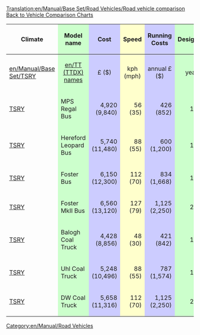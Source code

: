 [[Translation:en/Manual/Base Set/Road Vehicles/Road vehicle comparison]]
[[en/Manual/Base Set/Vehicle comparison charts|Back to Vehicle Comparison Charts]]


{|style="width:100%;"
!Climate
!style="background: #ccffcc" |Model name
!style="background: #ccccff" |Cost
!style="background: #ffffcc" |Speed
!style="background: #ccccff" |Running Costs
!style="background: #ccffcc" |Designed
!style="background: #ccffcc" |Lifespan
!style="background: #ff9999" colspan="2" |Capacity
|-
|[[en/Manual/Base Set/TSRY]]
|style="background: #ccffcc; text-align: center"|[[en/TT (TTDX) names]]
|style="background: #ccccff; text-align: center"|£ ($)
|style="background: #ffffcc; text-align: center"|kph (mph)
|style="background: #ccccff; text-align: center"|annual £ ($)
|style="background: #ccffcc; text-align: center"|year
|style="background: #ccffcc; text-align: center"|years
|style="background: #ff9999; text-align: center"|type
|style="background: #ff9999; text-align: center"|amount
|-
|[[en/Manual/Base Set/TSRY|TSRY]]
|style="background: #ccffcc"                   |MPS Regal Bus
|style="background: #ccccff; text-align: right"|4,920 (9,840)
|style="background: #ffffcc; text-align: right"|56 (35)
|style="background: #ccccff; text-align: right"|426 (852)
|style="background: #ccffcc; text-align: right"|1930
|style="background: #ccffcc; text-align: right"|12
|style="background: #ff9999"                   |Passengers
|style="background: #ff9999; text-align: right"|31
|-
|[[en/Manual/Base Set/TSRY|TSRY]]
|style="background: #ccffcc"                   |Hereford Leopard Bus
|style="background: #ccccff; text-align: right"|5,740 (11,480)
|style="background: #ffffcc; text-align: right"|88 (55)
|style="background: #ccccff; text-align: right"|600 (1,200)
|style="background: #ccffcc; text-align: right"|1964
|style="background: #ccffcc; text-align: right"|15
|style="background: #ff9999"                   |Passengers
|style="background: #ff9999; text-align: right"|35
|-
|[[en/Manual/Base Set/TSRY|TSRY]]
|style="background: #ccffcc"                   |Foster Bus
|style="background: #ccccff; text-align: right"|6,150 (12,300)
|style="background: #ffffcc; text-align: right"|112 (70)
|style="background: #ccccff; text-align: right"|834 (1,668)
|style="background: #ccffcc; text-align: right"|1987
|style="background: #ccffcc; text-align: right"|15
|style="background: #ff9999"                   |Passengers
|style="background: #ff9999; text-align: right"|37
|-
|[[en/Manual/Base Set/TSRY|TSRY]]
|style="background: #ccffcc"                   |Foster MkII Bus
|style="background: #ccccff; text-align: right"|6,560 (13,120)
|style="background: #ffffcc; text-align: right"|127 (79)
|style="background: #ccccff; text-align: right"|1,125 (2,250)
|style="background: #ccffcc; text-align: right"|2008
|style="background: #ccffcc; text-align: right"|15
|style="background: #ff9999"                   |Passengers
|style="background: #ff9999; text-align: right"|40
|-
|[[en/Manual/Base Set/TSRY|TSRY]]
|style="background: #ccffcc"                   |Balogh Coal Truck
|style="background: #ccccff; text-align: right"|4,428 (8,856)
|style="background: #ffffcc; text-align: right"|48 (30)
|style="background: #ccccff; text-align: right"|421 (842)
|style="background: #ccffcc; text-align: right"|1935
|style="background: #ccffcc; text-align: right"|15
|style="background: #ff9999"                   |Coal
|style="background: #ff9999; text-align: right"|20
|-
|[[en/Manual/Base Set/TSRY|TSRY]]
|style="background: #ccffcc"                   |Uhl Coal Truck
|style="background: #ccccff; text-align: right"|5,248 (10,496)
|style="background: #ffffcc; text-align: right"|88 (55)
|style="background: #ccccff; text-align: right"|787 (1,574)
|style="background: #ccffcc; text-align: right"|1975
|style="background: #ccffcc; text-align: right"|15
|style="background: #ff9999"                   |Coal
|style="background: #ff9999; text-align: right"|25
|-
|[[en/Manual/Base Set/TSRY|TSRY]]
|style="background: #ccffcc"                   |DW Coal Truck
|style="background: #ccccff; text-align: right"|5,658 (11,316)
|style="background: #ffffcc; text-align: right"|112 (70)
|style="background: #ccccff; text-align: right"|1,125 (2,250)
|style="background: #ccffcc; text-align: right"|2014
|style="background: #ccffcc; text-align: right"|15
|style="background: #ff9999"                   |Coal
|style="background: #ff9999; text-align: right"|28
|}

[[Category:en/Manual/Road Vehicles]]